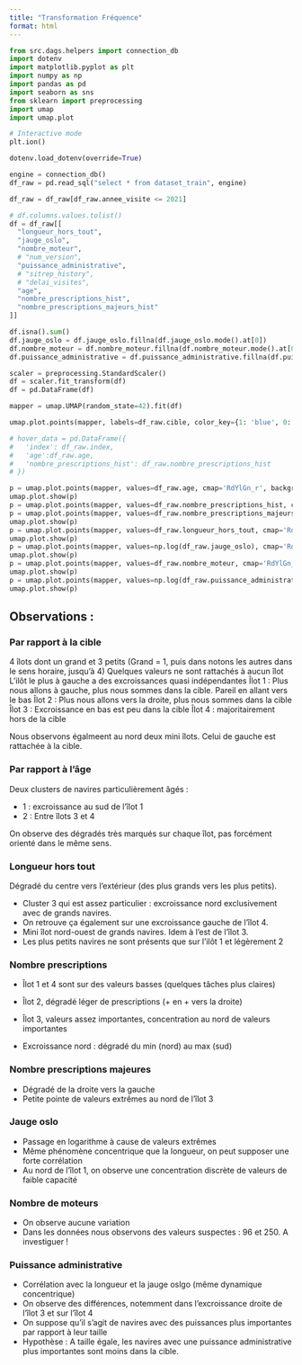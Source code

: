 ```yaml
---
title: "Transformation Fréquence"
format: html
---
```



```python
from src.dags.helpers import connection_db
import dotenv
import matplotlib.pyplot as plt
import numpy as np
import pandas as pd
import seaborn as sns
from sklearn import preprocessing
import umap
import umap.plot

# Interactive mode
plt.ion()
```

```python
dotenv.load_dotenv(override=True)
```

```python
engine = connection_db()
df_raw = pd.read_sql("select * from dataset_train", engine)
```

```python
df_raw = df_raw[df_raw.annee_visite <= 2021]
```

```python
# df.columns.values.tolist()
df = df_raw[[
  "longueur_hors_tout",
  "jauge_oslo",
  "nombre_moteur",
  # "num_version",
  "puissance_administrative",
  # "sitrep_history",
  # "delai_visites",
  "age",
  "nombre_prescriptions_hist",
  "nombre_prescriptions_majeurs_hist"
]]
```

```python
df.isna().sum()
df.jauge_oslo = df.jauge_oslo.fillna(df.jauge_oslo.mode().at[0])
df.nombre_moteur = df.nombre_moteur.fillna(df.nombre_moteur.mode().at[0])
df.puissance_administrative = df.puissance_administrative.fillna(df.puissance_administrative.mode().at[0])
```

```python
scaler = preprocessing.StandardScaler()
df = scaler.fit_transform(df)
df = pd.DataFrame(df)
```

```python
mapper = umap.UMAP(random_state=42).fit(df)
```

```python
umap.plot.points(mapper, labels=df_raw.cible, color_key={1: 'blue', 0: 'yellow'})

# hover_data = pd.DataFrame({
#   'index': df_raw.index,
#   'age':df_raw.age,
#   'nombre_prescriptions_hist': df_raw.nombre_prescriptions_hist
# })

p = umap.plot.points(mapper, values=df_raw.age, cmap='RdYlGn_r', background='white')
umap.plot.show(p)
p = umap.plot.points(mapper, values=df_raw.nombre_prescriptions_hist, cmap='RdYlGn_r', background='white')
p = umap.plot.points(mapper, values=df_raw.nombre_prescriptions_majeurs_hist, cmap='RdYlGn_r', background='white')
umap.plot.show(p)
p = umap.plot.points(mapper, values=df_raw.longueur_hors_tout, cmap='RdYlGn_r', background='white')
umap.plot.show(p)
p = umap.plot.points(mapper, values=np.log(df_raw.jauge_oslo), cmap='RdYlGn_r', background='white')
umap.plot.show(p)
p = umap.plot.points(mapper, values=df_raw.nombre_moteur, cmap='RdYlGn_r', background='white')
umap.plot.show(p)
p = umap.plot.points(mapper, values=np.log(df_raw.puissance_administrative), cmap='RdYlGn_r', background='white')
umap.plot.show(p)

```

## Observations :

### Par rapport à la cible

4 îlots dont un grand et 3 petits (Grand = 1, puis dans notons les autres dans le sens horaire, jusqu'à 4)
Quelques valeurs ne sont rattachés à aucun îlot
L'ilôt le plus à gauche a des excroissances quasi indépendantes
Îlot 1 : Plus nous allons à gauche, plus nous sommes dans la cible. Pareil en allant vers le bas
Îlot 2 : Plus nous allons vers la droite, plus nous sommes dans la cible
Îlot 3 : Excroissance en bas est peu dans la cible
Îlot 4 : majoritairement hors de la cible

Nous observons égalmeent au nord deux mini îlots. Celui de gauche est rattachée à la cible.

### Par rapport à l'âge

Deux clusters de navires particulièrement âgés :

- 1 : excroissance au sud de l'îlot 1
- 2 : Entre îlots 3 et 4

On observe des dégradés très marqués sur chaque îlot, pas forcément orienté dans le même sens.


### Longueur hors tout

Dégradé du centre vers l'extérieur (des plus grands vers les plus petits).

- Cluster 3 qui est assez particulier : excroissance nord exclusivement avec
  de grands navires.
- On retrouve ça également sur une excroissance gauche de l'îlot 4.
- Mini îlot nord-ouest de grands navires. Idem à l'est de l'îlot 3.
- Les plus petits navires ne sont présents que sur l'ilôt 1 et légèrement 2

### Nombre prescriptions


* Îlot 1 et 4 sont sur des valeurs basses (quelques tâches plus claires)

* Îlot 2, dégradé léger de prescriptions (+ en + vers la droite)

* Îlot 3, valeurs assez importantes, concentration au nord de valeurs importantes

* Excroissance nord : dégradé du min (nord) au max (sud)

### Nombre prescriptions majeures

* Dégradé de la droite vers la gauche
* Petite pointe de valeurs extrêmes au nord de l'îlot 3 

### Jauge oslo

* Passage en logarithme à cause de valeurs extrêmes
* Même phénomène concentrique que la longueur, on peut supposer une forte corrélation
* Au nord de l'îlot 1, on observe une concentration discrète de valeurs de faible capacité

### Nombre de moteurs

* On observe aucune variation
* Dans les données nous observons des valeurs suspectes : 96 et 250. A investiguer !

### Puissance administrative

* Corrélation avec la longueur et la jauge oslgo (même dynamique concentrique)
* On observe des différences, notemment dans l'excroissance droite de l'îlot 3 et sur l'îlot 4
* On suppose qu'il s'agit de navires avec des puissances plus importantes par rapport à leur taille
* Hypothèse : A taille égale, les navires avec une puissance administrative plus importantes sont moins dans la cible.